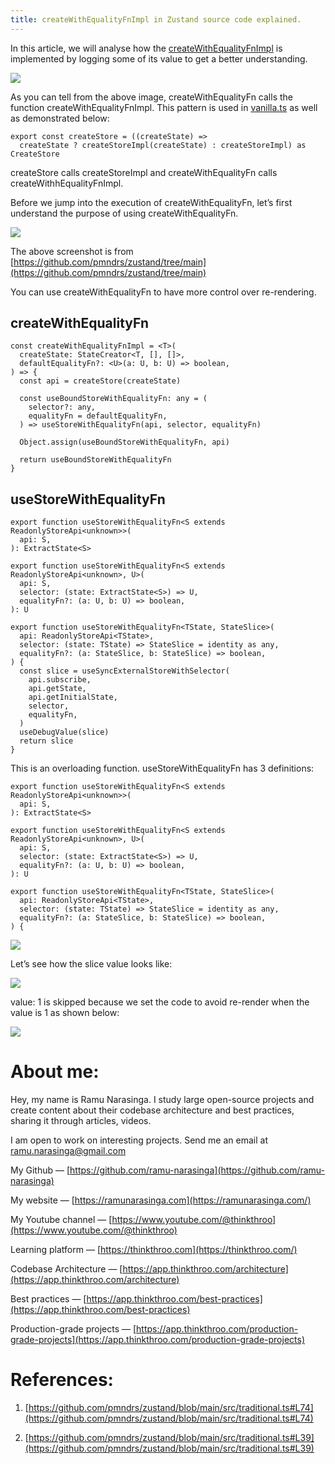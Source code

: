 ```yaml
---
title: createWithEqualityFnImpl in Zustand source code explained.
---
```


In this article, we will analyse how the [createWithEqualityFnImpl](https://github.com/pmndrs/zustand/blob/main/src/traditional.ts#L74) is implemented by logging some of its value to get a better understanding.

![](https://miro.medium.com/v2/resize:fit:875/1*t2aYkuCeF0AGVfR0vRG1pA.png)

As you can tell from the above image, createWithEqualityFn calls the function createWithEqualityFnImpl. This pattern is used in [vanilla.ts](https://github.com/pmndrs/zustand/blob/main/src/vanilla.ts) as well as demonstrated below:

```plaintext
export const createStore = ((createState) =>
  createState ? createStoreImpl(createState) : createStoreImpl) as CreateStore
```

createStore calls createStoreImpl and createWithEqualityFn calls createWithhEqualityFnImpl.

Before we jump into the execution of createWithEqualityFn, let’s first understand the purpose of using createWithEqualityFn.

![](https://miro.medium.com/v2/resize:fit:875/1*nHutJ49cqYhbqHX2GVVF_A.png)

The above screenshot is from [https://github.com/pmndrs/zustand/tree/main](https://github.com/pmndrs/zustand/tree/main)

You can use createWithEqualityFn to have more control over re-rendering.

## **createWithEqualityFn**

```plaintext
const createWithEqualityFnImpl = <T>(
  createState: StateCreator<T, [], []>,
  defaultEqualityFn?: <U>(a: U, b: U) => boolean,
) => {
  const api = createStore(createState)

  const useBoundStoreWithEqualityFn: any = (
    selector?: any,
    equalityFn = defaultEqualityFn,
  ) => useStoreWithEqualityFn(api, selector, equalityFn)

  Object.assign(useBoundStoreWithEqualityFn, api)

  return useBoundStoreWithEqualityFn
}
```

## **useStoreWithEqualityFn**

```plaintext
export function useStoreWithEqualityFn<S extends ReadonlyStoreApi<unknown>>(
  api: S,
): ExtractState<S>

export function useStoreWithEqualityFn<S extends ReadonlyStoreApi<unknown>, U>(
  api: S,
  selector: (state: ExtractState<S>) => U,
  equalityFn?: (a: U, b: U) => boolean,
): U

export function useStoreWithEqualityFn<TState, StateSlice>(
  api: ReadonlyStoreApi<TState>,
  selector: (state: TState) => StateSlice = identity as any,
  equalityFn?: (a: StateSlice, b: StateSlice) => boolean,
) {
  const slice = useSyncExternalStoreWithSelector(
    api.subscribe,
    api.getState,
    api.getInitialState,
    selector,
    equalityFn,
  )
  useDebugValue(slice)
  return slice
}
```

This is an overloading function. useStoreWithEqualityFn has 3 definitions:

```plaintext
export function useStoreWithEqualityFn<S extends ReadonlyStoreApi<unknown>>(
  api: S,
): ExtractState<S>

export function useStoreWithEqualityFn<S extends ReadonlyStoreApi<unknown>, U>(
  api: S,
  selector: (state: ExtractState<S>) => U,
  equalityFn?: (a: U, b: U) => boolean,
): U

export function useStoreWithEqualityFn<TState, StateSlice>(
  api: ReadonlyStoreApi<TState>,
  selector: (state: TState) => StateSlice = identity as any,
  equalityFn?: (a: StateSlice, b: StateSlice) => boolean,
) {
```

![](https://miro.medium.com/v2/resize:fit:875/1*svt_ucTCpyNOGTCnKmMoPw.png)

Let’s see how the slice value looks like:

![](https://miro.medium.com/v2/resize:fit:875/1*GrB9UBQDkm3c_hBzkmq8iQ.png)

value: 1 is skipped because we set the code to avoid re-render when the value is 1 as shown below:

![](https://miro.medium.com/v2/resize:fit:875/1*jyi-JX5AZmFx9KhplHD6hw.png)

# **About me:**

Hey, my name is Ramu Narasinga. I study large open-source projects and create content about their codebase architecture and best practices, sharing it through articles, videos.

I am open to work on interesting projects. Send me an email at ramu.narasinga@gmail.com

My Github — [https://github.com/ramu-narasinga](https://github.com/ramu-narasinga)

My website — [https://ramunarasinga.com](https://ramunarasinga.com/)

My Youtube channel — [https://www.youtube.com/@thinkthroo](https://www.youtube.com/@thinkthroo)

Learning platform — [https://thinkthroo.com](https://thinkthroo.com/)

Codebase Architecture — [https://app.thinkthroo.com/architecture](https://app.thinkthroo.com/architecture)

Best practices — [https://app.thinkthroo.com/best-practices](https://app.thinkthroo.com/best-practices)

Production-grade projects — [https://app.thinkthroo.com/production-grade-projects](https://app.thinkthroo.com/production-grade-projects)

# **References:**

1. [https://github.com/pmndrs/zustand/blob/main/src/traditional.ts#L74](https://github.com/pmndrs/zustand/blob/main/src/traditional.ts#L74)
    
2. [https://github.com/pmndrs/zustand/blob/main/src/traditional.ts#L39](https://github.com/pmndrs/zustand/blob/main/src/traditional.ts#L39)
    

[  
](https://medium.com/tag/javascript?source=post_page-----2bd444f4ea88--------------------------------)
